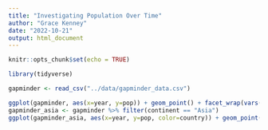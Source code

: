 ```yaml
---
title: "Investigating Population Over Time"
author: "Grace Kenney"
date: "2022-10-21"
output: html_document
---
```


```r
knitr::opts_chunk$set(echo = TRUE)
```

```r
library(tidyverse)

gapminder <- read_csv("../data/gapminder_data.csv")

```

```r

ggplot(gapminder, aes(x=year, y=pop)) + geom_point() + facet_wrap(vars(continent))
gapminder_asia <- gapminder %>% filter(continent == "Asia")
ggplot(gapminder_asia, aes(x=year, y=pop, color=country)) + geom_point() + facet_wrap(vars(continent))

```







